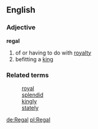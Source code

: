 ==English==
===Adjective===
'''regal'''
# of or having to do with [[royalty]]
# befitting a [[king]]

===Related terms===
:[[royal]]
:[[splendid]]
:[[kingly]]
:[[stately]]

[[de:Regal]]
[[pl:Regal]]